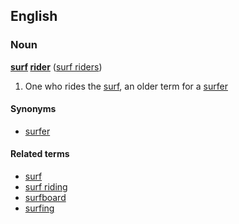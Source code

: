 ==English==
===Noun===
'''[[surf]] [[rider]]''' ([[surf riders]])

# One who rides the [[surf]], an older term for a [[surfer]]

====Synonyms====
*[[surfer]]

====Related terms====
*[[surf]]
*[[surf riding]]
*[[surfboard]]
*[[surfing]]